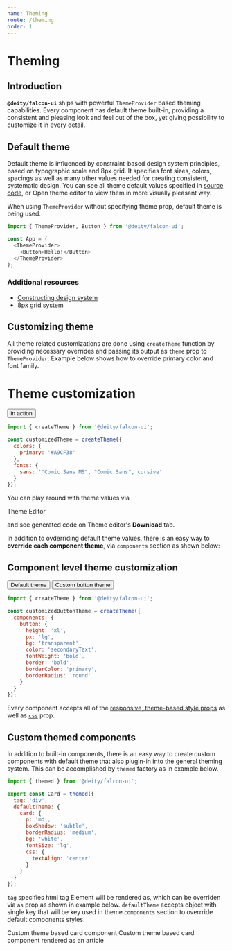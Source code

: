 ```yaml
---
name: Theming
route: /theming
order: 1
---
```



# Theming


## Introduction
**`@deity/falcon-ui`** ships with powerful `ThemeProvider` based theming capabilities.
Every component has default theme built-in, providing a consistent and pleasing look and feel out of the box, yet giving possibility to customize it in every detail.

## Default theme
Default theme is influenced by constraint-based design system principles, based on typographic scale and 8px grid. 
It specifies font sizes, colors, spacings as well as many other values needed for creating consistent, systematic design.
You can see all theme default values specified in [source code](https://github.com/deity-io/falcon/blob/master/packages/falcon-ui/src/theme/theme.ts), or 
<ViewThemeSection section="colors">
	Open theme editor
</ViewThemeSection>
 to view them in more visually pleasant way.

When using `ThemeProvider` without specifying theme prop, default theme is being used.

```javascript
import { ThemeProvider, Button } from '@deity/falcon-ui';

const App = (
  <ThemeProvider>
    <Button>Hello!</Button>
  </ThemeProvider>
);
```

### Additional resources
- [Constructing design system](https://medium.freecodecamp.org/how-to-construct-a-design-system-864adbf2a117)
- [8px grid system](https://builttoadapt.io/intro-to-the-8-point-grid-system-d2573cde8632)

## Customizing theme
All theme related customizations are done using `createTheme` function by providing necessary overrides and passing its output as `theme` prop to `ThemeProvider`.
Example below shows how to override primary color and font family.

<Playground>
  <ThemeProvider theme={customizedTheme}>
    <H1>Theme customization</H1>
    <FlexLayout mt="md" justifyContent="center">
      <Button>in action</Button>
    </FlexLayout>
  </ThemeProvider>
</Playground>

```javascript
import { createTheme } from '@deity/falcon-ui';

const customizedTheme = createTheme({
  colors: {
    primary: '#A9CF38'
  },
  fonts: {
    sans: '"Comic Sans MS", "Comic Sans", cursive'
  }
});
```

You can play around with theme values via

<ViewThemeSection section="spacing"> Theme Editor</ViewThemeSection>

and see generated code on Theme editor's **Download** tab.

In addition to ovderriding default theme values, there is an easy way to **override each component theme**, via `components` section as shown below:

<Playground>
  <H2>Component level theme customization</H2>
  <Button mt="md">Default theme</Button>
  <ThemeProvider theme={customizedButtonTheme}>
    <Button mt="md">Custom button theme</Button>
  </ThemeProvider>
</Playground>

```javascript
import { createTheme } from '@deity/falcon-ui';

const customizedButtonTheme = createTheme({
  components: {
    button: {
      height: 'xl',
      px: 'lg',
      bg: 'transparent',
      color: 'secondaryText',
      fontWeight: 'bold',
      border: 'bold',
      borderColor: 'primary',
      borderRadius: 'round'
    }
  }
});
```
Every component accepts all of the [responsive, theme-based style props](/responsive-props) as well as [`css`](/responsive-props#css-prop) prop.

<ActivateComponentFinder />

## Custom themed components
  In addition to built-in components, there is an easy way to create custom components with default theme that also plugin-in into the general theming system.
  This can be accomplished by `themed` factory as in example below.

```javascript
import { themed } from '@deity/falcon-ui';

export const Card = themed({
  tag: 'div',
  defaultTheme: {
    card: {
      p: 'md',
      boxShadow: 'subtle',
      borderRadius: 'medium',
      bg: 'white',
      fontSize: 'lg',
      css: {
        textAlign: 'center'
      }
    }
  }
});
```

`tag` specifies html tag Element will be rendered as, which can be overriden via `as` prop as shown in example below.
`defaultTheme` accepts object with single key that will be key used in theme `components` section to overrride default components styles.

<Playground>
  <Card>
    Custom theme based card component
  </Card>
  <Card as="article" mt="lg">
    Custom theme based card component rendered as an article
  </Card>
</Playground>